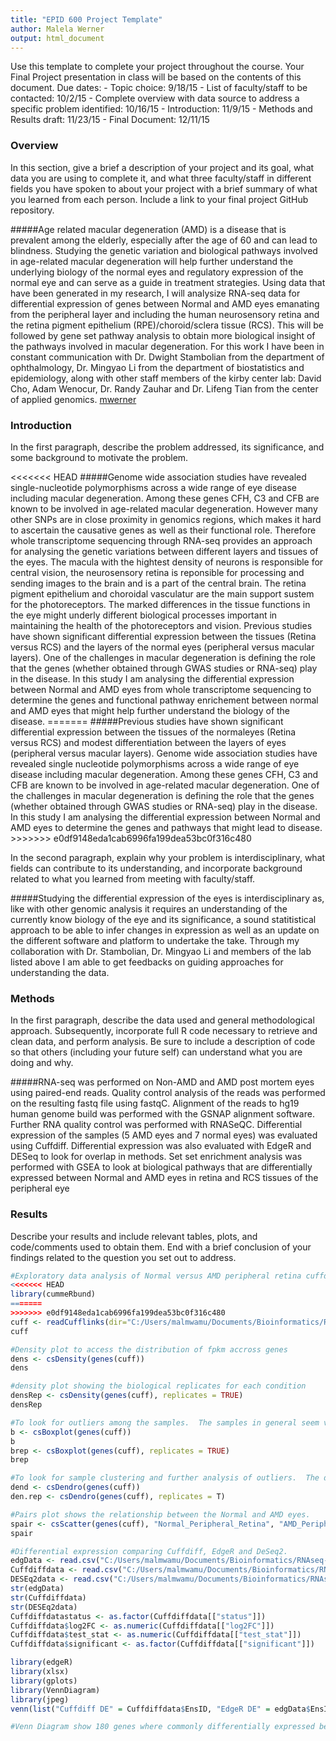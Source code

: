 ```yaml
---
title: "EPID 600 Project Template"
author: Malela Werner
output: html_document
---
```


Use this template to complete your project throughout the course. Your Final Project presentation in class will be based on the contents of this document. Due dates:
- Topic choice: 9/18/15
- List of faculty/staff to be contacted: 10/2/15
- Complete overview with data source to address a specific problem identified: 10/16/15
- Introduction: 11/9/15
- Methods and Results draft: 11/23/15
- Final Document: 12/11/15

### Overview
In this section, give a brief a description of your project and its goal, what data you are using to complete it, and what three faculty/staff in different fields you have spoken to about your project with a brief summary of what you learned from each person. Include a link to your final project GitHub repository.

#####Age related macular degeneration (AMD) is a disease that is prevalent among the elderly, especially after the age of 60 and can lead to blindness. Studying the genetic variation and biological pathways involved in age-related macular degeneration will help further understand the underlying biology of the normal eyes and regulatory expression of the normal eye and can serve as a guide in treatment strategies.  Using data that have been generated in my research, I will analysize RNA-seq data for differential expression of genes between Normal and AMD eyes emanating from the peripheral layer and including the human neurosensory retina and the retina pigment epithelium (RPE)/choroid/sclera tissue (RCS).  This will be followed by gene set pathway analysis to obtain more biological insight of the pathways involved in macular degeneration.  For this work I have been in constant communication with Dr. Dwight Stambolian from the department of ophthalmology, Dr. Mingyao Li from the department of biostatistics and epidemiology, along with other staff members of the kirby center lab: David Cho, Adam Wenocur, Dr. Randy Zauhar and Dr. Lifeng Tian from the center of applied genomics.
[mwerner](https://github.com/mwerner123/Normal-versus-AMD-Peripheral-eyes)

### Introduction 
In the first paragraph, describe the problem addressed, its significance, and some background to motivate the problem.

<<<<<<< HEAD
#####Genome wide association studies have revealed single-nucleotide polymorphisms across a wide range of eye disease including macular degeneration. Among these genes CFH, C3 and CFB are known to be involved in age-related macular degeneration.  However many other SNPs are in close proximity in genomics regions, which makes it hard to ascertain the causative genes as well as their functional role.  Therefore whole transcriptome sequencing through RNA-seq provides an approach for analysing the genetic variations between different layers and tissues of the eyes. The macula with the hightest density of neurons is responsible for central vision, the neurosensory retina is reponsible for processing and sending images to the brain and is a part of the central brain. The retina pigment epithelium and choroidal vasculatur are the main support sustem for the photoreceptors. The marked differences in the tissue functions in the eye might underly different biological processes important in maintaining the health of the photoreceptors and vision. Previous studies have shown significant differential expression between the tissues (Retina versus RCS) and the layers of the normal eyes (peripheral versus macular layers). One of the challenges in macular degeneration is defining the role that the genes (whether obtained through GWAS studies or RNA-seq) play in the disease. In this study I am analysing the differential expression between Normal and AMD eyes from whole transcriptome sequencing to determine the genes and functional pathway enrichement between normal and AMD eyes that might help further understand the biology of the disease.
=======
#####Previous studies have shown significant differential expression between the tissues of the normaleyes (Retina versus RCS) and modest differentiation between the layers of eyes (peripheral versus macular layers). Genome wide association studies have revealed single nucleotide polymorphisms across a wide range of eye disease including macular degeneration.  Among these genes CFH, C3 and CFB are known to be involved in age-related macular degeneration. One of the challenges in macular degeneration is defining the role that the genes (whether obtained through GWAS studies or RNA-seq) play in the disease. In this study I am analysing the differential expression between Normal and AMD eyes to determine the genes and pathways that might lead to disease. 
>>>>>>> e0df9148eda1cab6996fa199dea53bc0f316c480

In the second paragraph, explain why your problem is interdisciplinary, what fields can contribute to its understanding, and incorporate background related to what you learned from meeting with faculty/staff.

#####Studying the differential expression of the eyes is interdisciplinary as, like with other genomic analysis it requires an understanding of the currently know biology of the eye and its significance, a sound statitistical approach to be able to infer changes in expression as well as an update on the different software and platform to undertake the take.  Through my collaboration with Dr. Stambolian, Dr. Mingyao Li and members of the lab listed above I am able to get feedbacks on guiding approaches for understanding the data.  

### Methods
In the first paragraph, describe the data used and general methodological approach. Subsequently, incorporate full R code necessary to retrieve and clean data, and perform analysis. Be sure to include a description of code so that others (including your future self) can understand what you are doing and why.

#####RNA-seq was performed on Non-AMD and AMD post mortem eyes using paired-end reads.  Quality control analysis of the reads was performed on the resulting fastq file using fastqC.  Alignment of the reads to hg19 human genome build was performed with the GSNAP alignment software.  Further RNA quality control was performed with RNASeQC.  Differential expression of the samples (5 AMD eyes and 7 normal eyes) was evaluated using Cuffdiff.  Differential expression was also evaluated with EdgeR and DESeq to look for overlap in methods.  Set set enrichment analysis was performed with GSEA to look at biological pathways that are differentially expressed between Normal and AMD eyes in retina and RCS tissues of the peripheral eye

### Results
Describe your results and include relevant tables, plots, and code/comments used to obtain them. End with a brief conclusion of your findings related to the question you set out to address.

```r
#Exploratory data analysis of Normal versus AMD peripheral retina cuffdiff analysed using CummerRbund:
<<<<<<< HEAD
library(cummeRbund)
=======
>>>>>>> e0df9148eda1cab6996fa199dea53bc0f316c480
cuff <- readCufflinks(dir="C:/Users/malmwamu/Documents/Bioinformatics/RNAseq-Peri/Cuffdiff-Analysis/Normal-vs-AMD-Retina/cuffdiff/", rebuild = TRUE)
cuff

#Density plot to access the distribution of fpkm accross genes
dens <- csDensity(genes(cuff))
dens

#density plot showing the biological replicates for each condition 
densRep <- csDensity(genes(cuff), replicates = TRUE)
densRep

#To look for outliers among the samples.  The samples in general seem very varied
b <- csBoxplot(genes(cuff))
b
brep <- csBoxplot(genes(cuff), replicates = TRUE)
brep

#To look for sample clustering and further analysis of outliers.  The dendrogram shows that the AMD and Normal eyes cluster separately
dend <- csDendro(genes(cuff))
den.rep <- csDendro(genes(cuff), replicates = T)

#Pairs plot shows the relationship between the Normal and AMD eyes.  
spair <- csScatter(genes(cuff), "Normal_Peripheral_Retina", "AMD_Peripheral_Retina", smooth = T)
spair
```

```r
#Differential expression comparing Cuffdiff, EdgeR and DeSeq2.  
edgData <- read.csv("C:/Users/malmwamu/Documents/Bioinformatics/RNAseq-Peri/HTSeq-Str-reverse/Retina/EdgeR_PR_filtered_unpaired_DE.csv",stringsAsFactors = FALSE, sep = ",", header = TRUE)
Cuffdiffdata <- read.csv("C:/Users/malmwamu/Documents/Bioinformatics/RNAseq-Peri/Cuffdiff-Analysis/Normal-vs-AMD-Retina/Cuffdiff_PR_gene_exp_Significant.csv",stringsAsFactors = FALSE, sep = ",", header = TRUE)
DESEq2data <- read.csv("C:/Users/malmwamu/Documents/Bioinformatics/RNAseq-Peri/HTSeq-Str-reverse/Retina/DE_Retina-Normal-vs-AMD_DESeq2.csv", stringsAsFactors = FALSE, sep = ",", header = TRUE)
str(edgData)
str(Cuffdiffdata)
str(DESEq2data)
Cuffdiffdatastatus <- as.factor(Cuffdiffdata[["status"]])
Cuffdiffdata$log2FC <- as.numeric(Cuffdiffdata[["log2FC"]])
Cuffdiffdata$test_stat <- as.numeric(Cuffdiffdata[["test_stat"]])
Cuffdiffdata$significant <- as.factor(Cuffdiffdata[["significant"]])

library(edgeR)
library(xlsx)
library(gplots)
library(VennDiagram)
library(jpeg)
venn(list("Cuffdiff DE" = Cuffdiffdata$EnsID, "EdgeR DE" = edgData$EnsID, "DESeq2" = DESEq2data$EnsID))

#Venn Diagram show 180 genes where commonly differentially expressed between Normal and AMD retina.   

```



